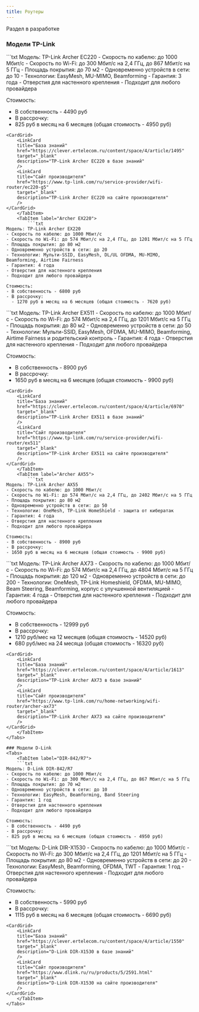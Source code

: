 ```yaml
---
title: Роутеры
---
```



<Aside type="caution">Раздел в разработке</Aside>

### Модели TP-Link
<Tabs>
    <TabItem label="Archer EC220">
        ```txt
Модель: TP-Link Archer EC220
- Скорость по кабелю: до 1000 Мбит/с
- Скорость по Wi-Fi: до 300 Мбит/с на 2,4 ГГц, до 867 Мбит/с на 5 ГГц
- Площадь покрытия: до 70 м2
- Одновременно устройств в сети: до 10
- Технологии: EasyMesh, MU-MIMO, Beamforming
- Гарантия: 3 года
- Отверстия для настенного крепления
- Подходит для любого провайдера

Стоимость:
- В собственность - 4490 руб
- В рассрочку:
- 825 руб в месяц на 6 месяцев (общая стоимость - 4950 руб)
```
<CardGrid>
    <LinkCard
    title="База знаний"
    href="https://clever.ertelecom.ru/content/space/4/article/1495"
    target="_blank"
    description="TP-Link Archer EC220 в базе знаний"
    />
    <LinkCard
    title="Сайт производителя"
    href="https://www.tp-link.com/ru/service-provider/wifi-router/ec220-g5"
    target="_blank"
    description="TP-Link Archer EC220 на сайте производителя"
    />
</CardGrid>
    </TabItem>
    <TabItem label="Archer EX220">
        ```txt
Модель: TP-Link Archer EX220
- Скорость по кабелю: до 1000 Мбит/с
- Скорость по Wi-Fi: до 574 Мбит/с на 2,4 ГГц, до 1201 Мбит/с на 5 ГГц
- Площадь покрытия: до 80 м2
- Одновременно устройств в сети: до 20
- Технологии: Мульти-SSID, EasyMesh, DL/UL OFDMA, MU-MIMO, Beamforming, Airtime Fairness
- Гарантия: 4 года
- Отверстия для настенного крепления
- Подходит для любого провайдера

Стоимость:
- В собственность - 6800 руб
- В рассрочку:
  - 1270 руб в месяц на 6 месяцев (общая стоимость - 7620 руб)
```
<CardGrid>
    <LinkCard
    title="База знаний"
    href="https://clever.ertelecom.ru/content/space/4/article/6969"
    target="_blank"
    description="TP-Link Archer EX220 в базе знаний"
    />
    <LinkCard
    title="Сайт производителя"
    href="https://www.tp-link.com/ru/service-provider/wifi-router/ex220"
    target="_blank"
    description="TP-Link Archer EX220 на сайте производителя"
    />
</CardGrid>
    </TabItem>
    <TabItem label="Archer EX511">
        ```txt
Модель: TP-Link Archer EX511
- Скорость по кабелю: до 1000 Мбит/с
- Скорость по Wi-Fi: до 574 Мбит/с на 2,4 ГГц, до 1201 Мбит/с на 5 ГГц
- Площадь покрытия: до 80 м2
- Одновременно устройств в сети: до 50
- Технологии: Мульти-SSID, EasyMesh, OFDMA, MU-MIMO, Beamforming, Airtime Fairness и родительский контроль
- Гарантия: 4 года
- Отверстия для настенного крепления
- Подходит для любого провайдера

Стоимость:
- В собственность - 8900 руб
- В рассрочку:
- 1650 руб в месяц на 6 месяцев (общая стоимость - 9900 руб)
```
<CardGrid>
    <LinkCard
    title="База знаний"
    href="https://clever.ertelecom.ru/content/space/4/article/6970"
    target="_blank"
    description="TP-Link Archer EX511 в базе знаний"
    />
    <LinkCard
    title="Сайт производителя"
    href="https://www.tp-link.com/ru/service-provider/wifi-router/ex511"
    target="_blank"
    description="TP-Link Archer EX511 на сайте производителя"
    />
</CardGrid>
    </TabItem>
    <TabItem label="Archer AX55">
        ```txt
Модель: TP-Link Archer AX55
- Скорость по кабелю: до 1000 Мбит/с
- Скорость по Wi-Fi: до 574 Мбит/с на 2,4 ГГц, до 2402 Мбит/с на 5 ГГц
- Площадь покрытия: до 80 м2
- Одновременно устройств в сети: до 50
- Технологии: OneMesh, TP-Link HomeShield - защита от кибератак
- Гарантия: 4 года
- Отверстия для настенного крепления
- Подходит для любого провайдера

Стоимость:
- В собственность - 8900 руб
- В рассрочку:
- 1650 руб в месяц на 6 месяцев (общая стоимость - 9900 руб)
```
<CardGrid>
    <LinkCard
    title="База знаний"
    href="https://clever.ertelecom.ru/content/space/4/article/1557"
    target="_blank"
    description="TP-Link Archer AX55 в базе знаний"
    />
    <LinkCard
    title="Сайт производителя"
    href="https://www.tp-link.com/ru/home-networking/wifi-router/archer-ax55"
    target="_blank"
    description="TP-Link Archer AX55 на сайте производителя"
    />
</CardGrid>
    </TabItem>
    <TabItem label="Archer AX73">
        ```txt
Модель: TP-Link Archer AX73
- Скорость по кабелю: до 1000 Мбит/с
- Скорость по Wi-Fi: до 574 Мбит/с на 2,4 ГГц, до 4804 Мбит/с на 5 ГГц
- Площадь покрытия: до 120 м2
- Одновременно устройств в сети: до 200
- Технологии: OneMesh, TP-Link Homeshield, OFDMA, MU-MIMO, Beam Steering, Beamforming, корпус с улучшенной вентиляцией
- Гарантия: 4 года
- Отверстия для настенного крепления
- Подходит для любого провайдера

Стоимость:
- В собственность - 12999 руб
- В рассрочку:
- 1210 руб/мес на 12 месяцев (общая стоимость - 14520 руб)
- 680 руб/мес на 24 месяца (общая стоимость - 16320 руб)
```
<CardGrid>
    <LinkCard
    title="База знаний"
    href="https://clever.ertelecom.ru/content/space/4/article/1613"
    target="_blank"
    description="TP-Link Archer AX73 в базе знаний"
    />
    <LinkCard
    title="Сайт производителя"
    href="https://www.tp-link.com/ru/home-networking/wifi-router/archer-ax73"
    target="_blank"
    description="TP-Link Archer AX73 на сайте производителя"
    />
</CardGrid>
    </TabItem>
</Tabs>

### Модели D-Link
<Tabs>
    <TabItem label="DIR-842/R7">
    ```txt
Модель: D-Link DIR-842/R7
- Скорость по кабелю: до 1000 Мбит/с
- Скорость по Wi-Fi: до 300 Мбит/с на 2,4 ГГц, до 867 Мбит/с на 5 ГГц
- Площадь покрытия: до 70 м2
- Одновременно устройств в сети: до 10
- Технологии: EasyMesh, Beamforming, Band Steering
- Гарантия: 1 год
- Отверстия для настенного крепления
- Подходит для любого провайдера

Стоимость:
- В собственность - 4490 руб
- В рассрочку:
- 825 руб в месяц на 6 месяцев (общая стоимость - 4950 руб)
```
<CardGrid>
    <LinkCard
    title="База знаний"
    href="https://clever.ertelecom.ru/content/space/4/article/1551"
    target="_blank"
    description="D-Link DIR-842/R7 в базе знаний"
    />
    <LinkCard
    title="Сайт производителя"
    href="https://www.dlink.ru/ru/products/5/2663.html"
    target="_blank"
    description="D-Link DIR-842/R7 на сайте производителя"
    />
</CardGrid>
    </TabItem>
    <TabItem label="DIR-X1530">
    ```txt
Модель: D-Link DIR-X1530
- Скорость по кабелю: до 1000 Мбит/с
- Скорость по Wi-Fi: до 300 Мбит/с на 2,4 ГГц, до 1201 Мбит/с на 5 ГГц
- Площадь покрытия: до 80 м2
- Одновременно устройств в сети: до 20
- Технологии: EasyMesh, Beamforming, OFDMA, TWT
- Гарантия: 1 год
- Отверстия для настенного крепления
- Подходит для любого провайдера

Стоимость:
- В собственность - 5990 руб
- В рассрочку:
- 1115 руб в месяц на 6 месяцев (общая стоимость - 6690 руб)
```
<CardGrid>
    <LinkCard
    title="База знаний"
    href="https://clever.ertelecom.ru/content/space/4/article/1550"
    target="_blank"
    description="D-Link DIR-X1530 в базе знаний"
    />
    <LinkCard
    title="Сайт производителя"
    href="https://www.dlink.ru/ru/products/5/2591.html"
    target="_blank"
    description="D-Link DIR-X1530 на сайте производителя"
    />
</CardGrid>
    </TabItem>
</Tabs>
